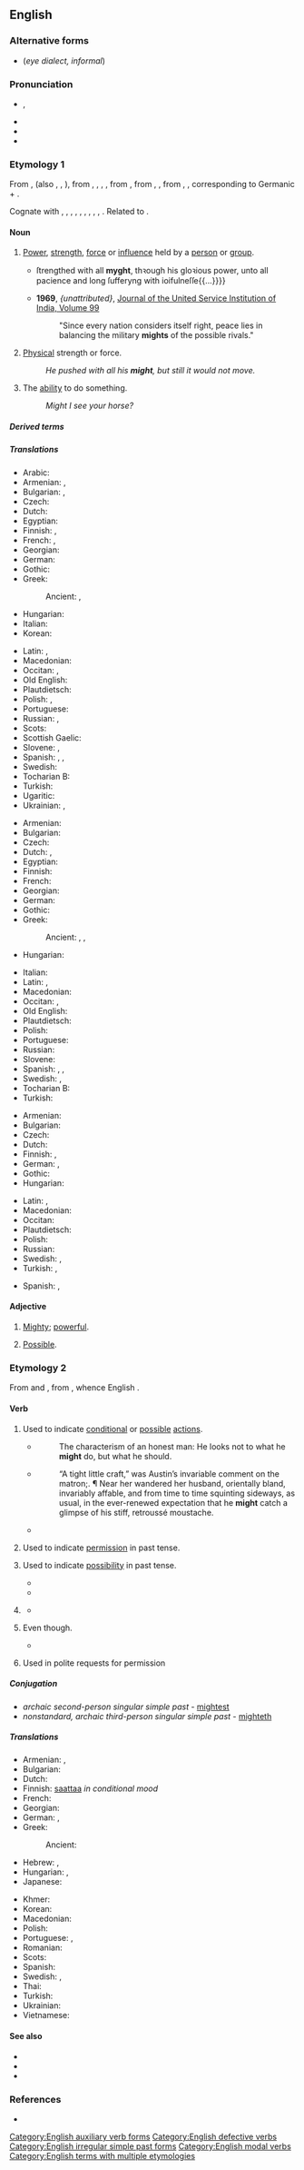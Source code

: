 ==English==
{{wikipedia}}

===Alternative forms===
* {{l|en|mite}} (''eye dialect, informal'')

===Pronunciation===
* {{enPR|mīt}}, {{IPA|en|/maɪt/}}
* {{audio|en|en-us-might.ogg|Audio (US)}}
* {{homophones|en|mite}}
* {{rhymes|en|aɪt}}

===Etymology 1===
From {{inh|en|enm|myght}}, {{m|enm|might}} (also {{m|enm|maught}}, {{m|enm|macht}}, {{m|enm|maht}}), from {{inh|en|ang|miht}}, {{m|ang|mieht}}, {{m|ang|meaht}}, {{m|ang|mæht||might, bodily strength, power, authority, ability, virtue, mighty work, miracle, angel}}, from {{inh|en|gmw-pro|*mahti}}, from {{inh|en|gem-pro|*mahtiz}}, {{m|gem-pro|*mahtuz||might, power}}, from {{inh|en|ine-pro|*mógʰtis}}, {{m|ine-pro|*megʰ-||to allow, be able, help}}, corresponding to Germanic {{m|gem-pro|*maganą}} + {{m|gem-pro|*-þiz}}. 

Cognate with {{cog|sco|micht}}, {{m|sco|maucht||might}}, {{cog|frr|macht||might, ability}}, {{cog|fy|macht||might, ability}}, {{cog|nl|macht||might, power}}, {{cog|de|Macht||power, might}}, {{cog|sv|makt||might}}, {{cog|no|makt||power}}, {{cog|is|máttur||might}}, {{cog|got|𐌼𐌰𐌷𐍄𐍃}}. Related to {{m|en|may}}.

====Noun====
{{en-noun|~}}

# {{lb|en|countable|uncountable}} [[power|Power]], [[strength]], [[force]] or [[influence]] held by a [[person]] or [[group]].
#* {{RQ:Book of Common Prayer|chapter=The Introites, Collectes, Epiſtles and Goſpelles, to be uſed at the celebꝛacion of the loꝛdes Supper, & holy Communion, thꝛough the yere, with pꝛoper Pſalmes and Leſſons, for diuers feaſtes and dayes|folio=xcvii|passage={{...}}ſtrengthed with all '''myght''', thꝛough his gloꝛious power, unto all pacience and long ſufferyng with ioifulneſſe{{...}}}}
#* '''1969''', ''{unattributed}'', [https://books.google.com/books?id=4pI8AQAAIAAJ&q=%22mights%22&dq=%22peace+lies+in+balancing+the+military+mights+of+the+possible+rivals%22&hl=en&sa=X&ved=0CCcQ6AEwAGoVChMI_7rAhqztyAIVCMpjCh1kSglc Journal of the United Service Institution of India, Volume 99]
#*: "Since every nation considers itself right, peace lies in balancing the military '''mights''' of the possible rivals."
# {{lb|en|uncountable}} [[physical|Physical]] strength or force.
#: ''He pushed with all his '''might''', but still it would not move.''
# {{lb|en|uncountable}} The [[ability]] to do something.
#: ''Might I see your horse?''

=====Derived terms=====
{{der4
|en|mighteous
|mightful
|mightless
|mighty
|unmight
}}

=====Translations=====
{{trans-top|personal power}}
* Arabic: {{t+|ar|قُوَّة|f}}
* Armenian: {{t+|hy|զորություն}}, {{t+|hy|հզորություն}}
* Bulgarian: {{t+|bg|мощ|f}}, {{t+|bg|могъщество|n}}
* Czech: {{t+|cs|moc|f}}
* Dutch: {{t+|nl|macht|f}}
* Egyptian: {{t-egy|wsrw|h=wsr-s-r-w-A24-Z2}}
* Finnish: {{t+|fi|mahti}}, {{t+|fi|voima}}
* French: {{t+|fr|pouvoir|m}}, {{t+|fr|puissance|f}}
* Georgian: {{t|ka|სიძლიერე}}
* German: {{t+|de|Macht|f}}
* Gothic: {{t|got|𐌼𐌰𐌷𐍄𐍃|f}}
* Greek:
*: Ancient: {{t|grc|κράτος|n}}, {{t|grc|δύναμις|f}}
* Hungarian: {{t+|hu|hatalom}}
* Italian: {{t+|it|potere|m}}
* Korean: {{t+|ko|힘}}
{{trans-mid}}
* Latin: {{t+|la|potestas|f}}, {{t|la|potentia|f}}
* Macedonian: {{t|mk|моќ|f}}
* Occitan: {{t+|oc|poténcia|f}}, {{t+|oc|poder|m}}
* Old English: {{t|ang|afol}}
* Plautdietsch: {{t|pdt|Macht|f}}
* Polish: {{t+|pl|potęga|f}}, {{t+|pl|moc|f}}
* Portuguese: {{t+|pt|potência|f}}
* Russian: {{t+|ru|мощь|f}}, {{t+|ru|могу́щество|n}}
* Scots: {{t|sco|micht}}
* Scottish Gaelic: {{t|gd|cumhachd|m|f}}
* Slovene: {{t+|sl|moč|f}}, {{t|sl|mogota|f}}
* Spanish: {{t+|es|potestad}}, {{t+|es|potencia}}, {{t+|es|poder}}
* Swedish: {{t+|sv|makt|c}}
* Tocharian B: {{t|txb|maiyyo}}
* Turkish: {{t+|tr|güç}}
* Ugaritic: {{t|uga|𐎓𐎇}}
* Ukrainian: {{t+|uk|міць}}, {{t|uk|могу́тність}}
{{trans-bottom}}

{{trans-top|physical strength}}
* Armenian: {{t+|hy|ուժ}}
* Bulgarian: {{t+|bg|сила|f}}
* Czech: {{t+|cs|síla|f}}
* Dutch: {{t+|nl|kracht}}, {{t+|nl|macht|f}}
* Egyptian: {{t-egy|pḥtj|h=pH:t*y-F9-F9}}
* Finnish: {{t+|fi|voima}}
* French: {{t+|fr|force}}
* Georgian: {{t|ka|ძალა}}
* German: {{t+|de|Kraft|f}}
* Gothic: {{t|got|𐌼𐌰𐌷𐍄𐍃|f}}
* Greek:
*: Ancient: {{t|grc|σθένος|n}}, {{t|grc|ἰσχύς|f}}, {{t|grc|ῥώμη|f}}
* Hungarian: {{t+|hu|erő}}
{{trans-mid}}
* Italian: {{t+|it|forza|f}}
* Latin: {{t|la|potentia|f}}, {{t+|la|vis}}
* Macedonian: {{t|mk|си́ла|f}}
* Occitan: {{t+|oc|fòrça|f}}, {{t+|oc|poténcia|f}}
* Old English: {{t|ang|afol}}
* Plautdietsch: {{t|pdt|Macht|f}}
* Polish: {{t+|pl|siła|f}}
* Portuguese: {{t+|pt|força|f}}
* Russian: {{t+|ru|си́ла}}
* Slovene: {{t+|sl|moč|f}}
* Spanish: {{t+|es|potencia}}, {{t+|es|fuerza}}, {{t+|es|vis}}
* Swedish: {{t+|sv|kraft|c}}, {{t+|sv|styrka|c}}
* Tocharian B: {{t|txb|maiyyo}}
* Turkish: {{t+|tr|kuvvet}}
{{trans-bottom}}

{{trans-top|ability}}
* Armenian: {{t+|hy|կարողություն}}
* Bulgarian: {{t+|bg|способност|f}}
* Czech: {{t|cs|zdatnost|f}}
* Dutch: {{t+|nl|vermogen}}
* Finnish: {{t+|fi|kyky}}, {{t+|fi|voima}}
* German: {{t+|de|Macht|f}}, {{t+|de|Vermögen|n}}
* Gothic: {{t|got|𐌼𐌰𐌷𐍄𐍃|f}}
* Hungarian: {{t+|hu|erő}}
{{trans-mid}}
* Latin: {{t+|la|potestas|f}}, {{t|la|potentia|f}}
* Macedonian: {{t|mk|мо́жност|f}}
* Occitan: {{t+|oc|poder|m}}
* Plautdietsch: {{t|pdt|Macht|f}}
* Polish: {{t+|pl|zdolność|f}}
* Russian: {{t+|ru|возмо́жность}}
* Swedish: {{t+|sv|förmåga|c}}, {{t+|sv|makt|c}}
* Turkish: {{t+|tr|güç}}, {{t+|tr|kuvvet}}
{{trans-bottom}}

{{checktrans-top}}
* Spanish: {{t+check|es|poder}}, {{t+check|es|fuerza}}
{{trans-mid}}
{{trans-bottom}}

====Adjective====
{{en-adj|er}}

# {{lb|en|obsolete}} [[mighty|Mighty]]; [[powerful]].
# {{lb|en|obsolete}} [[possible|Possible]].

===Etymology 2===
From {{inh|en|ang|meahte}} and {{m|ang|mihte}}, from {{m|ang|magan}}, whence English {{m|en|may}}.

====Verb====
{{en-verb|might|-|might|-}}

# {{lb|en|auxiliary}} Used to indicate [[conditional]] or [[possible]] [[action]]s.
#: {{ux|en|I '''might''' go to the party, but I haven't decided yet.}}
#* {{RQ:Joseph Hall Characters of Virtues and Vices}}
#*: The characterism of an honest man: He looks not to what he '''might''' do, but what he should.
#* {{RQ:Chmbrs YngrSt|IX}}
#*: “A tight little craft,” was Austin’s invariable comment on the matron;{{nb...}}. ¶ Near her wandered her husband, orientally bland, invariably affable, and from time to time squinting sideways, as usual, in the ever-renewed expectation that he '''might''' catch a glimpse of his stiff, retroussé moustache.
#* {{quote-journal|en|date=2013-06-07|author=David Simpson
|volume=188|issue=26|page=36|magazine={{w|The Guardian Weekly}}
|title=[http://www.guardian.co.uk/books/2013/may/18/falling-upwards-richard-holmes-review Fantasy of navigation]
|passage=It is tempting to speculate about the incentives or compulsions that '''might''' explain why anyone would take to the skies in [the] basket [of a balloon]: perhaps out of a desire to escape the gravity of this world or to get a preview of the next;{{nb...}}.}}
# {{lb|en|auxiliary}} {{en-simple past of|may}} Used to indicate [[permission]] in past tense.
#: {{ux|en|He asked me if I '''might''' go to the party, but I haven't decided yet.}}
# {{lb|en|auxiliary}} {{en-simple past of|may}} Used to indicate [[possibility]] in past tense.
#: {{ux|en|I thought that I '''might''' go the next day.}}
#* {{quote-book|en|year=1913|author={{w|Joseph C. Lincoln}}|chapter=1
|title=[http://openlibrary.org/works/OL5535161W Mr. Pratt's Patients]
|passage=I stumbled along through the young pines and huckleberry bushes. Pretty soon I struck into a sort of path that, I cal'lated, '''might''' lead to the road I was hunting for. It twisted and turned, and, the first thing I knew, made a sudden bend around a bunch of bayberry scrub and opened out into a big clear space like a lawn.}}
#* {{quote-book|en|year=1963|author={{w|Margery Allingham}}|title={{w|The China Governess}}
|chapter=19|url=http://openlibrary.org/works/OL2004261W
|passage=Meanwhile Nanny Broome was recovering from her initial panic and seemed anxious to make up for any kudos she '''might''' have lost, by exerting her personality to the utmost. She took the policeman's helmet and placed it on a chair, and unfolded his tunic to shake it and fold it up again for him.}}
# {{non-gloss definition|Used to indicate a desired past action that was not done.}}
#: {{ux|en|Hey man, you '''might''' have warned me about the thunderstorm.}}
#* {{quote-journal|en|author=Barney Ronay|authorlink=Barney Ronay|title=Mexico’s {{w|Hirving Lozano}} stuns world champions Germany for brilliant win|archiveurl=https://web.archive.org/web/20190805002657/https://www.theguardian.com/football/2018/jun/17/germany-mexico-world-cup-match-report|archivedate=5 August 2019|editor={{w|Katharine Viner}}|newspaper={{w|The Guardian}}|location=London|publisher=[[w:Guardian Media Group|Guardian News & Media]]|date=17 June 2018|issn=0261-3077|oclc=229952407|passage=With 14 minutes gone Héctor Moreno '''might''' have scored, glancing a header too close to Neuer from a free-kick.}}
# {{lb|en|auxiliary}} Even though.
#: {{ux|en|I '''might''' be in a wheelchair, but I still want to be treated as a lady.}}
#* {{quote-book|en|author=Candy Sloan|title=Wrong Bed Reunion|year=2016|passage=I '''might''' play football, but I do know how to read.}}
# {{lb|en|auxiliary}} Used in polite requests for permission
#: {{ux|en|'''Might''' I take the last biscuit?}}

=====Conjugation=====
* ''archaic second-person singular simple past'' - [[mightest]]
* ''nonstandard, archaic third-person singular simple past'' - [[mighteth]]

=====Translations=====
{{trans-top|indicator of conditional or possible actions}}
* Armenian: {{t|hy|կարող է}}, {{t|hy|կարող են}}
* Bulgarian: {{t-needed|bg}}
* Dutch: {{t|nl|zou kunnen}}
* Finnish: [[saattaa]] ''in conditional mood''
* French: {{t+|fr|peut-être}}
* Georgian: {{t-needed|ka}}
* German: {{t+|de|könnte}}, {{t+|de|könnten|p}}
* Greek:
*: Ancient: {{qual|optative mood +}} {{t|grc|ἄν}}
* Hebrew: {{t+|he|עָלוּל|m|tr='alúl}}, {{t+|he|יָכֹל|m|tr=yachól}}
* Hungarian: {{t+|hu|lehet}}, {{t+|hu|talán}}
* Japanese: {{t-needed|ja}}
{{trans-mid}}
* Khmer: {{t-needed|km}}
* Korean: {{t-needed|ko}}
* Macedonian: {{t|mk|може}}
* Polish: {{t|pl|można by}}
* Portuguese: {{t|pt|pode ser que}}, {{t+|pt|talvez}}
* Romanian: {{t-needed|ro}}
* Scots: {{t|sco|micht}}
* Spanish: {{t+|es|puede que}}
* Swedish: {{t+|sv|kanske}}, {{t|sv|skulle kunna}}
* Thai: {{t-needed|th}}
* Turkish: {{t-needed|tr}}
* Ukrainian: {{t|uk|мо́же бу́ти}}
* Vietnamese: {{t+|vi|có lẽ}}
{{trans-bottom}}

====See also====
* {{l|en|could}}
* {{l|en|Appendix:English modal verbs}}
* {{l|en|Appendix:English tag questions}}

===References===
* {{R:OneLook}}

[[Category:English auxiliary verb forms]]
[[Category:English defective verbs]]
[[Category:English irregular simple past forms]]
[[Category:English modal verbs]]
[[Category:English terms with multiple etymologies]]